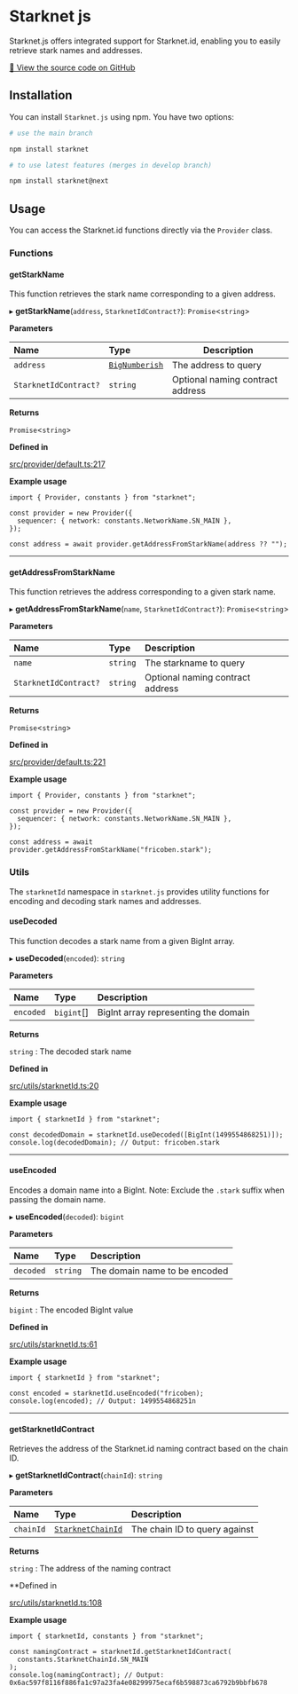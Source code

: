 # Starknet js

Starknet.js offers integrated support for Starknet.id, enabling you to easily retrieve stark names and addresses.

[🔗 View the source code on GitHub](https://github.com/starknet-io/starknet.js)

## Installation

You can install `Starknet.js` using npm. You have two options:

```bash
# use the main branch

npm install starknet

# to use latest features (merges in develop branch)

npm install starknet@next
```

## Usage

You can access the Starknet.id functions directly via the `Provider` class.

### Functions

#### getStarkName

This function retrieves the stark name corresponding to a given address.

▸ **getStarkName**(`address`, `StarknetIdContract?`): `Promise`\<`string`\>

**Parameters**

| Name                  | Type                                                                                | Description                      |
| :-------------------- | :---------------------------------------------------------------------------------- | -------------------------------- |
| `address`             | [`BigNumberish`](https://www.starknetjs.com/docs/API/namespaces/types#bignumberish) | The address to query             |
| `StarknetIdContract?` | `string`                                                                            | Optional naming contract address |

**Returns**

`Promise`\<`string`\>

**Defined in**

[src/provider/default.ts:217](https://github.com/0xs34n/starknet.js/blob/develop/src/provider/default.ts#L217)

**Example usage**

```tsx
import { Provider, constants } from "starknet";

const provider = new Provider({
  sequencer: { network: constants.NetworkName.SN_MAIN },
});

const address = await provider.getAddressFromStarkName(address ?? "");
```

---

#### getAddressFromStarkName

This function retrieves the address corresponding to a given stark name.

▸ **getAddressFromStarkName**(`name`, `StarknetIdContract?`): `Promise`\<`string`\>

**Parameters**

| Name                  | Type     | Description                      |
| :-------------------- | :------- | :------------------------------- |
| `name`                | `string` | The starkname to query           |
| `StarknetIdContract?` | `string` | Optional naming contract address |

**Returns**

`Promise`\<`string`\>

**Defined in**

[src/provider/default.ts:221](https://github.com/0xs34n/starknet.js/blob/develop/src/provider/default.ts#L221)

**Example usage**

```tsx
import { Provider, constants } from "starknet";

const provider = new Provider({
  sequencer: { network: constants.NetworkName.SN_MAIN },
});

const address = await provider.getAddressFromStarkName("fricoben.stark");
```

### Utils

The `starknetId` namespace in `starknet.js` provides utility functions for encoding and decoding stark names and addresses.

#### useDecoded

This function decodes a stark name from a given BigInt array.

▸ **useDecoded**(`encoded`): `string`

**Parameters**

| Name      | Type       | Description                          |
| :-------- | :--------- | :----------------------------------- |
| `encoded` | `bigint`[] | BigInt array representing the domain |

**Returns**

`string` : The decoded stark name

**Defined in**

[src/utils/starknetId.ts:20](https://github.com/0xs34n/starknet.js/blob/develop/src/utils/starknetId.ts#L20)

**Example usage**

```tsx
import { starknetId } from "starknet";

const decodedDomain = starknetId.useDecoded([BigInt(1499554868251)]);
console.log(decodedDomain); // Output: fricoben.stark
```

---

#### useEncoded

Encodes a domain name into a BigInt. Note: Exclude the `.stark` suffix when passing the domain name.

▸ **useEncoded**(`decoded`): `bigint`

**Parameters**

| Name      | Type     | Description                   |
| :-------- | :------- | :---------------------------- |
| `decoded` | `string` | The domain name to be encoded |

**Returns**

`bigint` : The encoded BigInt value

**Defined in**

[src/utils/starknetId.ts:61](https://github.com/0xs34n/starknet.js/blob/develop/src/utils/starknetId.ts#L61)

**Example usage**

```tsx
import { starknetId } from "starknet";

const encoded = starknetId.useEncoded("fricoben);
console.log(encoded); // Output: 1499554868251n
```

---

#### getStarknetIdContract

Retrieves the address of the Starknet.id naming contract based on the chain ID.

▸ **getStarknetIdContract**(`chainId`): `string`

**Parameters**

| Name      | Type                                                       | Description                   |
| :-------- | :--------------------------------------------------------- | :---------------------------- |
| `chainId` | [`StarknetChainId`](../enums/constants.StarknetChainId.md) | The chain ID to query against |

**Returns**

`string` : The address of the naming contract

\*\*Defined in

[src/utils/starknetId.ts:108](https://github.com/0xs34n/starknet.js/blob/develop/src/utils/starknetId.ts#L108)

**Example usage**

```tsx
import { starknetId, constants } from "starknet";

const namingContract = starknetId.getStarknetIdContract(
  constants.StarknetChainId.SN_MAIN
);
console.log(namingContract); // Output: 0x6ac597f8116f886fa1c97a23fa4e08299975ecaf6b598873ca6792b9bbfb678
```
